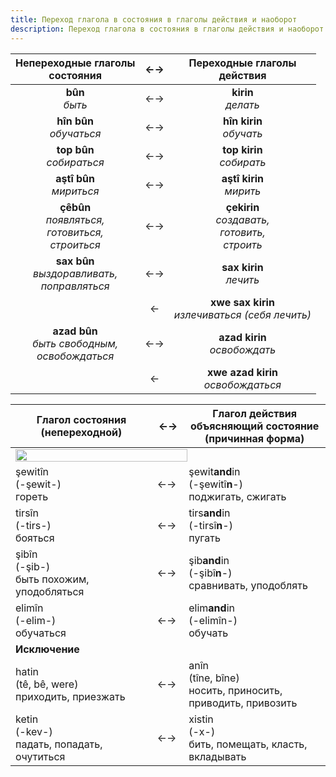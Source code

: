 ```yaml
---
title: Переход глагола в состояния в глаголы действия и наоборот
description: Переход глагола в состояния в глаголы действия и наоборот
---
```


|            Непереходные глаголы <br/> состояния             | ←→  |            Переходные глаголы <br/> действия            |
| :---------------------------------------------------------: | :-: | :-----------------------------------------------------: |
|                     **bûn**<br/>_быть_                      | ←→  |                 **kirin**<br/>_делать_                  |
|                 **hîn bûn**<br/>_обучаться_                 | ←→  |               **hîn kirin**<br/>_обучать_               |
|                **top bûn**<br/>_собираться_                 | ←→  |              **top kirin**<br/>_собирать_               |
|                 **aştî bûn**<br/>_мириться_                 | ←→  |               **aştî kirin**<br/>_мирить_               |
| **çêbûn**<br/>_появляться,<br/> готовиться,<br/> строиться_ | ←→  | **çekirin**<br/>_создавать,<br/>готовить,<br/> строить_ |
|     **sax bûn**<br/>_выздоравливать,<br/> поправляться_     | ←→  |               **sax kirin**<br/>_лечить_                |
|                                                             |  ←  |   **xwe sax kirin**<br/>_излечиваться (себя лечить)_    |
|    **azad bûn**<br/>_быть свободным, <br/>освобождаться_    | ←→  |            **azad kirin**<br/>_освобождать_             |
|                                                             |  ←  |         **xwe azad kirin**<br/>_освобождаться_          |

<table>
  <thead>
    <tr>
      <th width="45%">
        Глагол состояния
        <br />
        (непереходной)
      </th>
      <th>←→</th>
      <th width="45%">
        Глагол действия
        <br /> объясняющий состояние
        <br /> (причинная форма)
      </th>
    </tr>
  </thead>
  <tbody>
    <tr>
      <td colspan="3" style={{ textAlign: 'center' }}>
        <img src="/img/chapter-8/schema-4.png" width="75%" />
      </td>
    </tr>
    <tr>
      <td>
        şewitîn
        <br />
        (-şewit-)
        <br />
        гореть
      </td>
      <td>←→</td>
      <td>
        şewit<b>and</b>in
        <br />
        (-şewitî<b>n</b>-)
        <br />
        поджигать, сжигать
      </td>
    </tr>
    <tr>
      <td>
        tirsîn
        <br />
        (-tirs-)
        <br />
        бояться
      </td>
      <td>←→</td>
      <td>
        tirs<b>and</b>in
        <br />
        (-tirsî<b>n</b>-)
        <br />
        пугать
      </td>
    </tr>
    <tr>
      <td>
        şibîn
        <br />
        (-şib-)
        <br />
        быть похожим, уподобляться
      </td>
      <td>←→</td>
      <td>
        şib<b>and</b>in
        <br />
        (-şibî<b>n</b>-)
        <br />
        сравнивать, уподоблять
      </td>
    </tr>
    <tr>
      <td>
        elimîn
        <br />
        (-elim-)
        <br />
        обучаться
      </td>
      <td>←→</td>
      <td>
        elim<b>and</b>in
        <br />
        (-elimîn-)
        <br />
        обучать
      </td>
    </tr>
    <tr>
      <td colSpan="3" style={{ textAlign: 'center' }}>
        <b>Исключение</b>
      </td>
    </tr>
    <tr>
      <td>
        hatin
        <br />
        (tê, bê, were)
        <br />
        приходить, приезжать
      </td>
      <td>←→</td>
      <td>
        anîn
        <br />
        (tîne, bîne)
        <br />
        носить, приносить, приводить, привозить
      </td>
    </tr>
    <tr>
      <td>
        ketin
        <br />
        (-kev-)
        <br />
        падать, попадать, очутиться
      </td>
      <td>←→</td>
      <td>
        xistin
        <br />
        (-x-)
        <br />
        бить, помещать, класть, вкладывать
      </td>
    </tr>
  </tbody>
</table>

